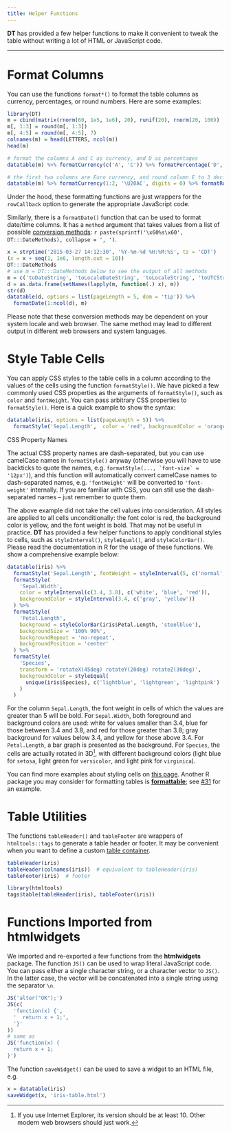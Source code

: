 ```yaml
---
title: Helper Functions
---
```


**DT** has provided a few helper functions to make it convenient to tweak the table without writing a lot of HTML or JavaScript code.

---

# Format Columns

You can use the functions `format*()` to format the table columns as currency, percentages, or round numbers. Here are some examples:

```r
library(DT)
m = cbind(matrix(rnorm(60, 1e5, 1e6), 20), runif(20), rnorm(20, 100))
m[, 1:3] = round(m[, 1:3])
m[, 4:5] = round(m[, 4:5], 7)
colnames(m) = head(LETTERS, ncol(m))
head(m)

# format the columns A and C as currency, and D as percentages
datatable(m) %>% formatCurrency(c('A', 'C')) %>% formatPercentage('D', 2)

# the first two columns are Euro currency, and round column E to 3 decimal places
datatable(m) %>% formatCurrency(1:2, '\U20AC', digits = 0) %>% formatRound('E', 3)
```

Under the hood, these formatting functions are just wrappers for the `rowCallback` option to generate the appropriate JavaScript code.

Similarly, there is a `formatDate()` function that can be used to format date/time columns. It has a `method` argument that takes values from a list of possible [conversion methods](http://mzl.la/1xGe99W): `r paste(sprintf('\x60%s\x60', DT:::DateMethods), collapse = ', ')`.

```r
x = strptime('2015-03-27 14:12:30', '%Y-%m-%d %H:%M:%S', tz = 'CDT')
(x = x + seq(1, 1e6, length.out = 10))
DT:::DateMethods
# use m = DT:::DateMethods below to see the output of all methods
m = c('toDateString', 'toLocaleDateString', 'toLocaleString', 'toUTCString')
d = as.data.frame(setNames(lapply(m, function(.) x), m))
str(d)
datatable(d, options = list(pageLength = 5, dom = 'tip')) %>%
  formatDate(1:ncol(d), m)
```

Please note that these conversion methods may be dependent on your system locale and web browser. The same method may lead to different output in different web browsers and system languages.

# Style Table Cells

You can apply CSS styles to the table cells in a column according to the values of the cells using the function `formatStyle()`. We have picked a few commonly used CSS properties as the arguments of `formatStyle()`, such as `color` and `fontWeight`. You can pass arbitrary CSS properties to `formatStyle()`. Here is a quick example to show the syntax: 

```r
datatable(iris, options = list(pageLength = 5)) %>%
  formatStyle('Sepal.Length',  color = 'red', backgroundColor = 'orange', fontWeight = 'bold')
```

<div class="panel panel-primary">
<div class="panel-heading">CSS Property Names</div>
<div class="panel-body">
The actual CSS property names are dash-separated, but you can use camelCase names in `formatStyle()` anyway (otherwise you will have to use backticks to quote the names, e.g. `` formatStyle(..., `font-size` = '12px')``), and this function will automatically convert camelCase names to dash-separated names, e.g. `'fontWeight'` will be converted to
`'font-weight'` internally. If you are familiar with CSS, you can still use the dash-separated names -- just remember to quote them.
</div>
</div>

The above example did not take the cell values into consideration. All styles are applied to all cells unconditionally: the font color is red, the background color is yellow, and the font weight is bold. That may not be useful in practice. **DT** has provided a few helper functions to apply conditional styles to cells, such as `styleInterval()`, `styleEqual()`, and `styleColorBar()`. Please read the documentation in R for the usage of these functions. We show a comprehensive example below:

```r
datatable(iris) %>% 
  formatStyle('Sepal.Length', fontWeight = styleInterval(5, c('normal', 'bold'))) %>%
  formatStyle(
    'Sepal.Width',
    color = styleInterval(c(3.4, 3.8), c('white', 'blue', 'red')),
    backgroundColor = styleInterval(3.4, c('gray', 'yellow'))
  ) %>%
  formatStyle(
    'Petal.Length',
    background = styleColorBar(iris$Petal.Length, 'steelblue'),
    backgroundSize = '100% 90%',
    backgroundRepeat = 'no-repeat',
    backgroundPosition = 'center'
  ) %>%
  formatStyle(
    'Species',
    transform = 'rotateX(45deg) rotateY(20deg) rotateZ(30deg)',
    backgroundColor = styleEqual(
      unique(iris$Species), c('lightblue', 'lightgreen', 'lightpink')
    )
  )
```

For the column `Sepal.Length`, the font weight in cells of which the values are greater than 5 will be bold. For `Sepal.Width`, both foreground and background colors are used: white for values smaller than 3.4, blue for those between 3.4 and 3.8, and red for those greater than 3.8; gray background for values below 3.4, and yellow for those above 3.4. For `Petal.Length`, a bar graph is presented as the background. For `Species`, the cells are actually rotated in 3D^[If you use Internet Explorer, its version should be at least 10. Other modern web browsers should just work.], with different background colors (light blue for `setosa`, light green for `versicolor`, and light pink for `virginica`).

You can find more examples about styling cells on [this page](010-style.html). Another R package you may consider for formatting tables is [**formattable**](https://github.com/renkun-ken/formattable); see [#31](https://github.com/rstudio/DT/issues/31) for an example.

# Table Utilities

The functions `tableHeader()` and `tableFooter` are wrappers of `htmltools::tags` to generate a table header or footer. It may be convenient when you want to define a custom [table container](./).

```r
tableHeader(iris)
tableHeader(colnames(iris))  # equivalent to tableHeader(iris)
tableFooter(iris)  # footer

library(htmltools)
tags$table(tableHeader(iris), tableFooter(iris))
```

# Functions Imported from htmlwidgets

We imported and re-exported a few functions from the **htmlwidgets** package. The function `JS()` can be used to wrap literal JavaScript code. You can pass either a single character string, or a character vector to `JS()`. In the latter case, the vector will be concatenated into a single string using the separator `\n`.

```r
JS('alter("OK");')
JS(c(
  'function(x) {',
  '  return x + 1;',
  '}'
))
# same as
JS('function(x) {
  return x + 1;
}')
```

The function `saveWidget()` can be used to save a widget to an HTML file, e.g.

```r
x = datatable(iris)
saveWidget(x, 'iris-table.html')
```
